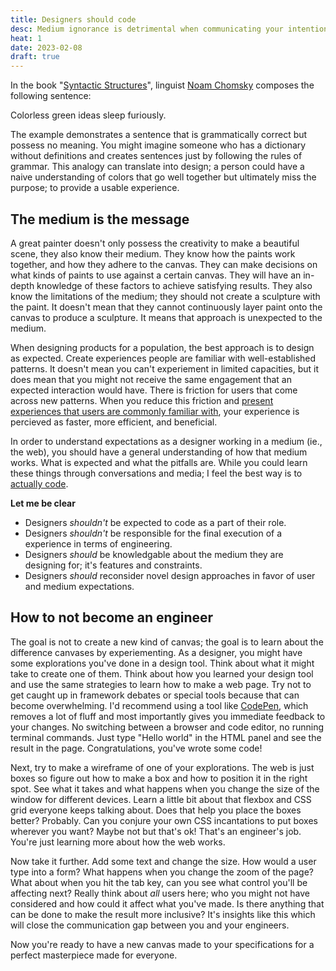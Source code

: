 ```yaml
---
title: Designers should code
desc: Medium ignorance is detrimental when communicating your intentions.
heat: 1
date: 2023-02-08
draft: true
---
```



In the book "[Syntactic Structures](https://books.google.com/books/about/Syntactic_Structures.html?id=a6a_b-CXYAkC)", linguist [Noam Chomsky](https://chomsky.info/) composes the following sentence:

<Quote cite='Noam Chomsky' link='https://en.wikipedia.org/wiki/Colorless_green_ideas_sleep_furiously'>
Colorless green ideas sleep furiously.
</Quote>

The example demonstrates a sentence that is grammatically correct but possess no meaning. You might imagine someone who has a dictionary without definitions and creates sentences just by following the rules of grammar. This analogy can translate into design; a person could have a naive understanding of colors that go well together but ultimately miss the purpose; to provide a usable experience.

## The medium is the message

A great painter doesn't only possess the creativity to make a beautiful scene, they also know their medium. They know how the paints work together, and how they adhere to the canvas. They can make decisions on what kinds of paints to use against a certain canvas. They will have an in-depth knowledge of these factors to achieve satisfying results. They also know the limitations of the medium; they should not create a sculpture with the paint. It doesn't mean that they cannot continuously layer paint onto the canvas to produce a sculpture. It means that approach is unexpected to the medium.

When designing products for a population, the best approach is to design as expected. Create experiences people are familiar with well-established patterns. It doesn't mean you can't experiement in limited capacities, but it does mean that you might not receive the same engagement that an expected interaction would have. There is friction for users that come across new patterns. When you reduce this friction and [present experiences that users are commonly familiar with](https://lawsofux.com/jakobs-law/), your experience is percieved as faster, more efficient, and beneficial.

In order to understand expectations as a designer working in a medium (ie., the web), you should have a general understanding of how that medium works. What is expected and what the pitfalls are. While you could learn these things through conversations and media; I feel the best way is to [actually code](https://www.youtube.com/watch?v=ZXsQAXx_ao0).

**Let me be clear**

- Designers _shouldn't_ be expected to code as a part of their role.
- Designers _shouldn't_ be responsible for the final execution of a experience in terms of engineering.
- Designers _should_ be knowledgable about the medium they are designing for; it's features and constraints.
- Designers _should_ reconsider novel design approaches in favor of user and medium expectations.

## How to not become an engineer

The goal is not to create a new kind of canvas; the goal is to learn about the difference canvases by experiementing. As a designer, you might have some explorations you've done in a design tool. Think about what it might take to create one of them. Think about how you learned your design tool and use the same strategies to learn how to make a web page. Try not to get caught up in framework debates or special tools because that can become overwhelming. I'd recommend using a tool like [CodePen](https://codepen.io/), which removes a lot of fluff and most importantly gives you immediate feedback to your changes. No switching between a browser and code editor, no running terminal commands. Just type "Hello world" in the HTML panel and see the result in the page. Congratulations, you've wrote some code!

Next, try to make a wireframe of one of your explorations. The web is just boxes so figure out how to make a box and how to position it in the right spot. See what it takes and what happens when you change the size of the window for different devices. Learn a little bit about that flexbox and CSS grid everyone keeps talking about. Does that help you place the boxes better? Probably. Can you conjure your own CSS incantations to put boxes wherever you want? Maybe not but that's ok! That's an engineer's job. You're just learning more about how the web works.

Now take it further. Add some text and change the size. How would a user type into a form? What happens when you change the zoom of the page? What about when you hit the tab key, can you see what control you'll be affecting next? Really think about _all_ users here; who you might not have considered and how could it affect what you've made. Is there anything that can be done to make the result more inclusive? It's insights like this which will close the communication gap between you and your engineers.

Now you're ready to have a new canvas made to your specifications for a perfect masterpiece made for everyone.
